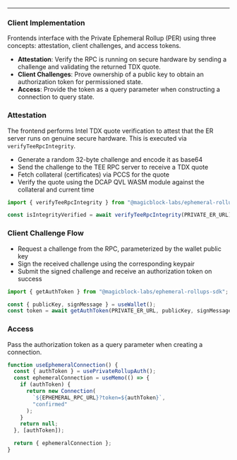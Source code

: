 
---

### Client Implementation

Frontends interface with the Private Ephemeral Rollup (PER) using three concepts: attestation, client challenges, and access tokens.

- **Attestation**: Verify the RPC is running on secure hardware by sending a challenge and validating the returned TDX quote.
- **Client Challenges**: Prove ownership of a public key to obtain an authorization token for permissioned state.
- **Access**: Provide the token as a query parameter when constructing a connection to query state.

### Attestation

The frontend performs Intel TDX quote verification to attest that the ER server runs on genuine secure hardware. This is executed via `verifyTeeRpcIntegrity`.

- Generate a random 32-byte challenge and encode it as base64
- Send the challenge to the TEE RPC server to receive a TDX quote
- Fetch collateral (certificates) via PCCS for the quote
- Verify the quote using the DCAP QVL WASM module against the collateral and current time

```ts
import { verifyTeeRpcIntegrity } from "@magicblock-labs/ephemeral-rollups-sdk";

const isIntegrityVerified = await verifyTeeRpcIntegrity(PRIVATE_ER_URL);
```

### Client Challenge Flow

- Request a challenge from the RPC, parameterized by the wallet public key
- Sign the received challenge using the corresponding keypair
- Submit the signed challenge and receive an authorization token on success

```ts
import { getAuthToken } from "@magicblock-labs/ephemeral-rollups-sdk";

const { publicKey, signMessage } = useWallet();
const token = await getAuthToken(PRIVATE_ER_URL, publicKey, signMessage);
```

### Access

Pass the authorization token as a query parameter when creating a connection.

```ts
function useEphemeralConnection() {
  const { authToken } = usePrivateRollupAuth();
  const ephemeralConnection = useMemo(() => {
    if (authToken) {
      return new Connection(
        `${EPHEMERAL_RPC_URL}?token=${authToken}`,
        "confirmed"
      );
    }
    return null;
  }, [authToken]);

  return { ephemeralConnection };
}
```


<TeeEndpoint />
<TeeCards />
